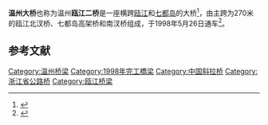{{Infobox_Bridge
|bridge_name= 温州大桥
|image= 温州大桥北航道桥南塔南向.jpg
|caption= 
|official_name= 
|also_known_as= 
|carries= {{China Expwy Name|G15|[[沈海高速公路|沈海高速公路]]}}
|crosses= [[瓯江|瓯江]]
|locale= {{CHN}}[[浙江省|浙江省]][[温州市|温州市]][[龙湾区|龙湾]]和[[乐清市|乐清]]
|maint=  温州大桥管理处
|website = http://www.wzdqglc.com/web/
|id= 
|design= [[斜拉桥|斜拉桥]]
|mainspan= 270米
|length= 6977米
|width= 
|clearance= 
|below= 30米
|traffic= 
|open= 1998年5月26日
|closed= 
|toll= 
|map_cue= 
|map_image=
|map_text= 
|map_width= 
|coordinates= 
|lat= 
|long= 
}}
'''温州大桥'''也称为温州'''瓯江二桥'''是一座横跨[[瓯江|瓯江]]和[[七都街道|七都岛]]的大桥<ref>{{Cite web |url=http://www.wzdqglc.com/web/ |title=温州大桥管理处 |access-date=2015-02-23 |archive-url=https://web.archive.org/web/20150223092024/http://www.wzdqglc.com/web/ |archive-date=2015-02-23 |dead-url=yes }}</ref>，由主跨为270米的瓯江北汊桥、七都岛高架桥和南汊桥组成，于1998年5月26日通车<ref>{{Cite web|title=从零到900公里全域高速的期许 温州大桥通车20年|url=http://zj.sina.com.cn/news/m/2018-05-27/detail-ihcaqueu6689198.shtml|accessdate=2020-10-19|work=zj.sina.com.cn|archive-date=2020-10-19|archive-url=https://web.archive.org/web/20201019125504/http://zj.sina.com.cn/news/m/2018-05-27/detail-ihcaqueu6689198.shtml|dead-url=no}}</ref>。
==参考文献==
{{reflist}}

{{commons category|Ou River}}
{{瓯江桥梁}}
{{DEFAULTSORT:Wen}}
[[Category:温州桥梁|Category:温州桥梁]]
[[Category:1998年完工橋梁|Category:1998年完工橋梁]]
[[Category:中国斜拉桥|Category:中国斜拉桥]]
[[Category:浙江省公路桥|Category:浙江省公路桥]]
[[Category:瓯江桥梁|Category:瓯江桥梁]]
{{bridge-stub}}